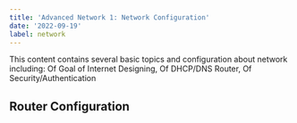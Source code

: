 ```yaml
---
title: 'Advanced Network 1: Network Configuration'
date: '2022-09-19'
label: network
---
```


<Intro>
This content contains several basic topics and configuration about network including:
Of Goal of Internet Designing, Of DHCP/DNS Router, Of Security/Authentication

</Intro>

## Router Configuration
